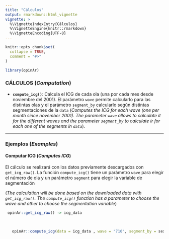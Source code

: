 ```yaml
---
title: "Cálculos"
output: rmarkdown::html_vignette
vignette: >
  %\VignetteIndexEntry{Cálculos}
  %\VignetteEngine{knitr::rmarkdown}
  %\VignetteEncoding{UTF-8}
---
```


```r
knitr::opts_chunk$set(
  collapse = TRUE,
  comment = "#>"
)
```

```r
library(opinAr)
```

### CÁLCULOS (*Computation*)

- **`compute_icg()`**: Calcula el ICG de cada ola (una por cada mes desde noviembre del 2001). El parámetro `wave` permite calcularlo para las distintas olas y el parámetro `segment_by` calcularlo según distintas segmentaciones de la `data` (*Computes the ICG for each wave (one per month since november 2001). The parameter `wave` allows to calculate it for the different waves and the parameter `segment_by` to calculate ir for each one of the segments in `data`*).


---

### Ejemplos (*Examples*)

#### Computar ICG (*Computes ICG*)

El cálculo se realizará con los datos previamente descargados con `get_icg_raw()`. La función `compute_icg()` tiene un parámetro `wave` para elegir el número de ola y un parámetro `segment` para elegir la variable de segmentación


(*The calculation will be done based on the downloaded data with `get_icg_raw()`. The `compute_icg()` function has a parameter to choose the wave and other to choose the segmentation variable*) 


```r
  
 opinAr::get_icg_raw() -> icg_data
 
 
 
   opinAr::compute_icg(data = icg_data , wave = "710", segment_by = sexo)
   
```
